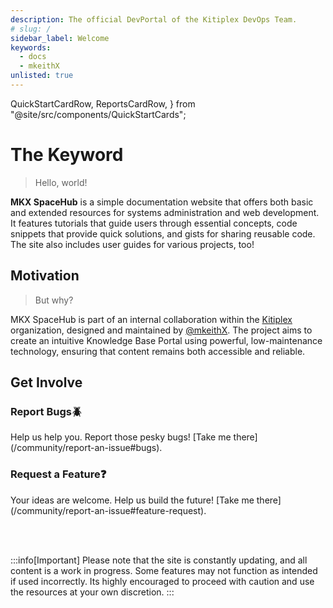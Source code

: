 ```yaml
---
description: The official DevPortal of the Kitiplex DevOps Team.
# slug: /
sidebar_label: Welcome
keywords:
  - docs
  - mkeithX
unlisted: true
---
```


  QuickStartCardRow,
  ReportsCardRow,
} from "@site/src/components/QuickStartCards";


# The Keyword
> Hello, world!

**MKX SpaceHub** is a simple documentation website that offers both basic and extended resources for systems administration and web development. It features tutorials that guide users through essential concepts, code snippets that provide quick solutions, and gists for sharing reusable code. The site also includes user guides for various projects, too! 



## Motivation
> But why?

MKX SpaceHub is part of an internal collaboration within the [Kitiplex](https://github.com/kitiplex) organization, designed and maintained by [@mkeithX](https://github.com/mkeithx). The project aims to create an intuitive Knowledge Base Portal using powerful, low-maintenance technology, ensuring that content remains both accessible and reliable.


<!-- The website is built using [Docusaurus](https://docusaurus.io/), a popular static site generator known for its ease of use and flexibility. The site’s source code is available on [GitHub](https://github.com/login), and it is also hosted on [Cloudflare](https://developers.cloudflare.com/pages), ensuring fast and reliable performance with enhanced security features. -->



<!-- ## Something missing? -->

## Get Involve

<Columns className='item margin-bottom-lg' > 
<Column  className='text--left item  padding--sm'>
<Card shadow='tl'  style={{border: '1.5px solid var(--ifm-color-primary)', height:'100%'}}>
    <CardHeader>
      <h3>Report Bugs🪲</h3>
    </CardHeader>
    <CardBody>
      Help us help you. Report those pesky bugs! [Take me there](/community/report-an-issue#bugs).
    </CardBody>
  </Card>
</Column>

<Column  className='text--left item  padding--sm'>
<Card shadow='tl'style={{border: '1.5px solid var(--ifm-color-primary)', height:'100%'}}>
    <CardHeader>
      <h3>Request a Feature❓</h3>
    </CardHeader>
    <CardBody>
      Your ideas are welcome. Help us build the future! [Take me there](/community/report-an-issue#feature-request).
    </CardBody>
  </Card>
</Column>
</Columns> 

<br></br>

:::info[Important]
Please note that the site is constantly updating, and all content is a work in progress. Some features may not function as intended if used incorrectly. Its highly encouraged to proceed with caution and use the resources at your own discretion.
:::

